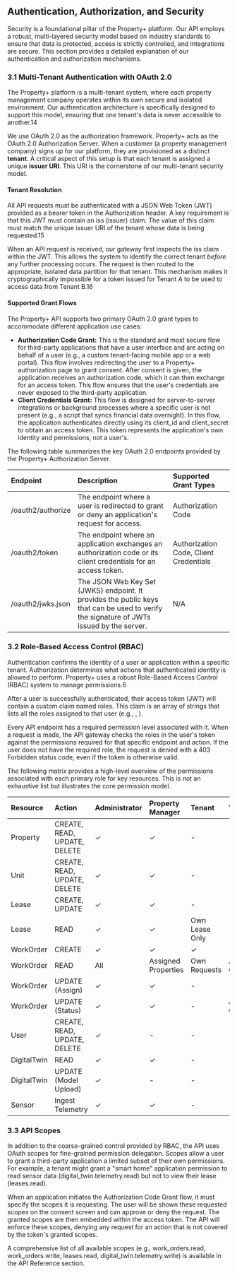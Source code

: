 ##  Authentication, Authorization, and Security

Security is a foundational pillar of the Property+ platform. Our API employs a robust, multi-layered security model based on industry standards to ensure that data is protected, access is strictly controlled, and integrations are secure. This section provides a detailed explanation of our authentication and authorization mechanisms.

### **3.1 Multi-Tenant Authentication with OAuth 2.0**

The Property+ platform is a multi-tenant system, where each property management company operates within its own secure and isolated environment. Our authentication architecture is specifically designed to support this model, ensuring that one tenant's data is never accessible to another.14

We use OAuth 2.0 as the authorization framework. Property+ acts as the OAuth 2.0 Authorization Server. When a customer (a property management company) signs up for our platform, they are provisioned as a distinct **tenant**. A critical aspect of this setup is that each tenant is assigned a unique **issuer URI**. This URI is the cornerstone of our multi-tenant security model.

#### **Tenant Resolution**

All API requests must be authenticated with a JSON Web Token (JWT) provided as a bearer token in the Authorization header. A key requirement is that this JWT must contain an iss (issuer) claim. The value of this claim must match the unique issuer URI of the tenant whose data is being requested.15

When an API request is received, our gateway first inspects the iss claim within the JWT. This allows the system to identify the correct tenant _before_ any further processing occurs. The request is then routed to the appropriate, isolated data partition for that tenant. This mechanism makes it cryptographically impossible for a token issued for Tenant A to be used to access data from Tenant B.16

#### **Supported Grant Flows**

The Property+ API supports two primary OAuth 2.0 grant types to accommodate different application use cases:

- **Authorization Code Grant:** This is the standard and most secure flow for third-party applications that have a user interface and are acting on behalf of a user (e.g., a custom tenant-facing mobile app or a web portal). This flow involves redirecting the user to a Property+ authorization page to grant consent. After consent is given, the application receives an authorization code, which it can then exchange for an access token. This flow ensures that the user's credentials are never exposed to the third-party application.
- **Client Credentials Grant:** This flow is designed for server-to-server integrations or background processes where a specific user is not present (e.g., a script that syncs financial data overnight). In this flow, the application authenticates directly using its client_id and client_secret to obtain an access token. This token represents the application's own identity and permissions, not a user's.

The following table summarizes the key OAuth 2.0 endpoints provided by the Property+ Authorization Server.

| Endpoint          | Description                                                                                                                              | Supported Grant Types                  |
| :---------------- | :--------------------------------------------------------------------------------------------------------------------------------------- | :------------------------------------- |
| /oauth2/authorize | The endpoint where a user is redirected to grant or deny an application's request for access.                                            | Authorization Code                     |
| /oauth2/token     | The endpoint where an application exchanges an authorization code or its client credentials for an access token.                         | Authorization Code, Client Credentials |
| /oauth2/jwks.json | The JSON Web Key Set (JWKS) endpoint. It provides the public keys that can be used to verify the signature of JWTs issued by the server. | N/A                                    |

### **3.2 Role-Based Access Control (RBAC)**

Authentication confirms the identity of a user or application within a specific tenant. Authorization determines what actions that authenticated identity is allowed to perform. Property+ uses a robust Role-Based Access Control (RBAC) system to manage permissions.6

After a user is successfully authenticated, their access token (JWT) will contain a custom claim named roles. This claim is an array of strings that lists all the roles assigned to that user (e.g., , ).

Every API endpoint has a required permission level associated with it. When a request is made, the API gateway checks the roles in the user's token against the permissions required for that specific endpoint and action. If the user does not have the required role, the request is denied with a 403 Forbidden status code, even if the token is otherwise valid.

The following matrix provides a high-level overview of the permissions associated with each primary role for key resources. This is not an exhaustive list but illustrates the core permission model.

| Resource    | Action                       | Administrator | Property Manager    | Tenant         | Vendor/Worker   |
| :---------- | :--------------------------- | :------------ | :------------------ | :------------- | :-------------- |
| Property    | CREATE, READ, UPDATE, DELETE | ✓             | ✓                   | \-             | \-              |
| Unit        | CREATE, READ, UPDATE, DELETE | ✓             | ✓                   | \-             | \-              |
| Lease       | CREATE, UPDATE               | ✓             | ✓                   | \-             | \-              |
| Lease       | READ                         | ✓             | ✓                   | Own Lease Only | \-              |
| WorkOrder   | CREATE                       | ✓             | ✓                   | ✓              | \-              |
| WorkOrder   | READ                         | All           | Assigned Properties | Own Requests   | Assigned Orders |
| WorkOrder   | UPDATE (Assign)              | ✓             | ✓                   | \-             | \-              |
| WorkOrder   | UPDATE (Status)              | ✓             | ✓                   | \-             | Assigned Orders |
| User        | CREATE, READ, UPDATE, DELETE | ✓             | \-                  | \-             | \-              |
| DigitalTwin | READ                         | ✓             | ✓                   | \-             | \-              |
| DigitalTwin | UPDATE (Model Upload)        | ✓             | \-                  | \-             | \-              |
| Sensor      | Ingest Telemetry             | ✓             | ✓                   | \-             | \-              |

### **3.3 API Scopes**

In addition to the coarse-grained control provided by RBAC, the API uses OAuth scopes for fine-grained permission delegation. Scopes allow a user to grant a third-party application a limited subset of their own permissions. For example, a tenant might grant a "smart home" application permission to read sensor data (digital_twin.telemetry.read) but not to view their lease (leases.read).

When an application initiates the Authorization Code Grant flow, it must specify the scopes it is requesting. The user will be shown these requested scopes on the consent screen and can approve or deny the request. The granted scopes are then embedded within the access token. The API will enforce these scopes, denying any request for an action that is not covered by the token's granted scopes.

A comprehensive list of all available scopes (e.g., work_orders.read, work_orders.write, leases.read, digital_twin.telemetry.write) is available in the API Reference section.

